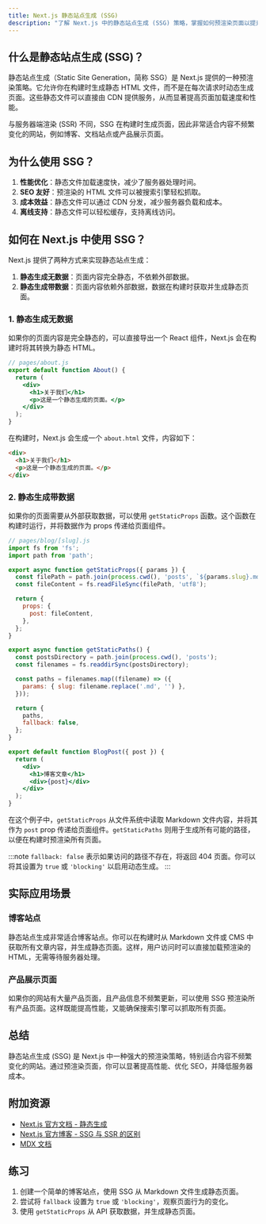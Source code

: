 ```yaml
---
title: Next.js 静态站点生成 (SSG)
description: "了解 Next.js 中的静态站点生成 (SSG) 策略，掌握如何预渲染页面以提升性能和 SEO。"
---
```


## 什么是静态站点生成 (SSG)？

静态站点生成（Static Site Generation，简称 SSG）是 Next.js 提供的一种预渲染策略。它允许你在构建时生成静态 HTML 文件，而不是在每次请求时动态生成页面。这些静态文件可以直接由 CDN 提供服务，从而显著提高页面加载速度和性能。

与服务器端渲染 (SSR) 不同，SSG 在构建时生成页面，因此非常适合内容不频繁变化的网站，例如博客、文档站点或产品展示页面。

## 为什么使用 SSG？

1. **性能优化**：静态文件加载速度快，减少了服务器处理时间。
2. **SEO 友好**：预渲染的 HTML 文件可以被搜索引擎轻松抓取。
3. **成本效益**：静态文件可以通过 CDN 分发，减少服务器负载和成本。
4. **离线支持**：静态文件可以轻松缓存，支持离线访问。

## 如何在 Next.js 中使用 SSG？

Next.js 提供了两种方式来实现静态站点生成：
1. **静态生成无数据**：页面内容完全静态，不依赖外部数据。
2. **静态生成带数据**：页面内容依赖外部数据，数据在构建时获取并生成静态页面。

### 1. 静态生成无数据

如果你的页面内容是完全静态的，可以直接导出一个 React 组件，Next.js 会在构建时将其转换为静态 HTML。

```jsx
// pages/about.js
export default function About() {
  return (
    <div>
      <h1>关于我们</h1>
      <p>这是一个静态生成的页面。</p>
    </div>
  );
}
```

在构建时，Next.js 会生成一个 `about.html` 文件，内容如下：

```html
<div>
  <h1>关于我们</h1>
  <p>这是一个静态生成的页面。</p>
</div>
```

### 2. 静态生成带数据

如果你的页面需要从外部获取数据，可以使用 `getStaticProps` 函数。这个函数在构建时运行，并将数据作为 props 传递给页面组件。

```jsx
// pages/blog/[slug].js
import fs from 'fs';
import path from 'path';

export async function getStaticProps({ params }) {
  const filePath = path.join(process.cwd(), 'posts', `${params.slug}.md`);
  const fileContent = fs.readFileSync(filePath, 'utf8');

  return {
    props: {
      post: fileContent,
    },
  };
}

export async function getStaticPaths() {
  const postsDirectory = path.join(process.cwd(), 'posts');
  const filenames = fs.readdirSync(postsDirectory);

  const paths = filenames.map((filename) => ({
    params: { slug: filename.replace('.md', '') },
  }));

  return {
    paths,
    fallback: false,
  };
}

export default function BlogPost({ post }) {
  return (
    <div>
      <h1>博客文章</h1>
      <div>{post}</div>
    </div>
  );
}
```

在这个例子中，`getStaticProps` 从文件系统中读取 Markdown 文件内容，并将其作为 `post` prop 传递给页面组件。`getStaticPaths` 则用于生成所有可能的路径，以便在构建时预渲染所有页面。

:::note
`fallback: false` 表示如果访问的路径不存在，将返回 404 页面。你可以将其设置为 `true` 或 `'blocking'` 以启用动态生成。
:::

## 实际应用场景

### 博客站点

静态站点生成非常适合博客站点。你可以在构建时从 Markdown 文件或 CMS 中获取所有文章内容，并生成静态页面。这样，用户访问时可以直接加载预渲染的 HTML，无需等待服务器处理。

### 产品展示页面

如果你的网站有大量产品页面，且产品信息不频繁更新，可以使用 SSG 预渲染所有产品页面。这样既能提高性能，又能确保搜索引擎可以抓取所有页面。

## 总结

静态站点生成 (SSG) 是 Next.js 中一种强大的预渲染策略，特别适合内容不频繁变化的网站。通过预渲染页面，你可以显著提高性能、优化 SEO，并降低服务器成本。

## 附加资源

- [Next.js 官方文档 - 静态生成](https://nextjs.org/docs/basic-features/pages#static-generation)
- [Next.js 官方博客 - SSG 与 SSR 的区别](https://nextjs.org/blog/next-9-3#static-generation)
- [MDX 文档](https://mdxjs.com/)

## 练习

1. 创建一个简单的博客站点，使用 SSG 从 Markdown 文件生成静态页面。
2. 尝试将 `fallback` 设置为 `true` 或 `'blocking'`，观察页面行为的变化。
3. 使用 `getStaticProps` 从 API 获取数据，并生成静态页面。